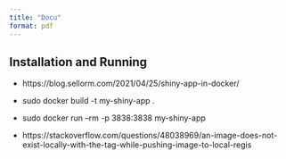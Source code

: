```yaml
---
title: "Docu"
format: pdf
---
```


## Installation and Running

- https://blog.sellorm.com/2021/04/25/shiny-app-in-docker/
- sudo docker build -t my-shiny-app .
- sudo docker run --rm -p 3838:3838 my-shiny-app

- https://stackoverflow.com/questions/48038969/an-image-does-not-exist-locally-with-the-tag-while-pushing-image-to-local-regis